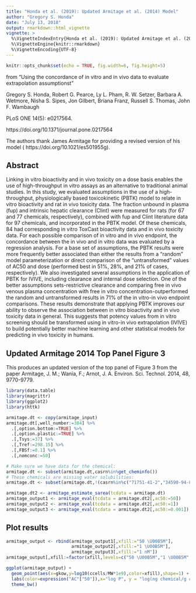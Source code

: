 ```yaml
---
title: "Honda et al. (2019): Updated Armitage et al. (2014) Model"
author: "Gregory S. Honda"
date: "July 13, 2018"
output: rmarkdown::html_vignette
vignette: >
  %\VignetteIndexEntry{Honda et al. (2019): Updated Armitage et al. (2014) Model}
  %\VignetteEngine{knitr::rmarkdown}
  %\VignetteEncoding{UTF-8}
---
```


```r
knitr::opts_chunk$set(echo = TRUE, fig.width=6, fig.height=5)
```
from "Using the concordance of in vitro and in vivo data to evaluate extrapolation assumptionst"

Gregory S. Honda, Robert G. Pearce, Ly L. Pham, R. W. Setzer, Barbara A. Wetmore,
Nisha S. Sipes, Jon Gilbert, Briana Franz, Russell S. Thomas, John F. Wambaugh 

PLoS ONE 14(5): e0217564.

https://doi.org/10.1371/journal.pone.0217564

The authors thank James Armitage for providing a revised version of his model (
https://doi.org/10.1021/es501955g). 

## Abstract
Linking in vitro bioactivity and in vivo toxicity on a dose basis enables the 
use of high-throughput in vitro assays as an alternative to traditional animal 
studies. In this study, we evaluated assumptions in the use of a 
high-throughput, physiologically based toxicokinetic (PBTK) model to relate 
in vitro bioactivity and rat in vivo toxicity data. The fraction unbound in 
plasma (fup) and intrinsic hepatic clearance (Clint) were measured for rats 
(for 67 and 77 chemicals, respectively), combined with fup and Clint 
literature data for 97 chemicals, and incorporated in the PBTK model. Of 
these chemicals, 84 had corresponding in vitro ToxCast bioactivity data and 
in vivo toxicity data. For each possible comparison of in vitro and in vivo 
endpoint, the concordance between the in vivo and in vitro data was evaluated 
by a regression analysis. For a base set of assumptions, the PBTK results 
were more frequently better associated than either the results from a 
"random" model parameterization or direct comparison of the "untransformed" 
values of AC50 and dose (performed best in 51%, 28%, and 21% of cases, 
respectively). We also investigated several assumptions in the application 
of PBTK for IVIVE, including clearance and internal dose selection. One of 
the better assumptions sets-restrictive clearance and comparing free in vivo 
venous plasma concentration with free in vitro concentration-outperformed 
the random and untransformed results in 71% of the in vitro-in vivo endpoint 
comparisons. These results demonstrate that applying PBTK improves our 
ability to observe the association between in vitro bioactivity and in vivo 
toxicity data in general. This suggests that potency values from in vitro 
screening should be transformed using in vitro-in vivo extrapolation (IVIVE) 
to build potentially better machine learning and other statistical models 
for predicting in vivo toxicity in humans.

## Updated Armitage 2014 Top Panel Figure 3

This produces an updated version of the top panel of Figure 3 from the paper Armitage, J. M.; Wania, F.; Arnot, J. A. Environ. Sci. Technol. 2014, 48, 9770-9779.

```r
library(data.table)
library(magrittr)
library(ggplot2)
library(httk)
```
```r
armitage.dt <- copy(armitage_input)
armitage.dt[,well_number:=384] %>% 
  .[,option.bottom:=TRUE] %>% 
  .[,option.plastic:=TRUE] %>% 
  .[,Tsys:=37] %>% 
  .[,Tref:=298.15] %>% 
  .[,FBSf:=0.1] %>% 
  .[,nomconc:=50]

# Make sure we have data for the chemical:
armitage.dt <- subset(armitage.dt,casrn%in%get_cheminfo())
# These chemicals are missing water solubilities:
armitage.dt <- subset(armitage.dt,!(casrn%in%c("71751-41-2","34590-94-8","141517-21-7")))

armitage.dt2 <- armitage_estimate_sarea(tcdata = armitage.dt)
armitage_output1 <- armitage_eval(tcdata = armitage.dt2[,ac50:=50])
armitage_output2 <- armitage_eval(tcdata = armitage.dt2[,ac50:=1])
armitage_output3 <- armitage_eval(tcdata = armitage.dt2[,ac50:=0.001])

```

## Plot results

```r
armitage_output <- rbind(armitage_output1[,xfill:="50 \U00B5M"],
                         armitage_output2[,xfill:="1 \U00B5M"],
                         armitage_output3[,xfill:="1 nM"])
armitage_output[,xfill:=factor(xfill,levels=c("50 \U00B5M","1 \U00B5M","1 nM"))]

ggplot(armitage_output) +
  geom_point(aes(x=gkow,y=log10(ccells/MW*1e9),color=xfill),shape=1) +
  labs(color=expression("AC"["50"]),x="log P", y = "log(ng chemical/g cells)") +
  theme_bw()
```


